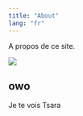 ```yaml
---
title: "About"
lang: "fr"
---
```


A propos de ce site.

![](images/st,small,507x507-pad,600x600,f8f8f8.jpg)

::: callout-warning
## owo

Je te vois Tsara
:::
